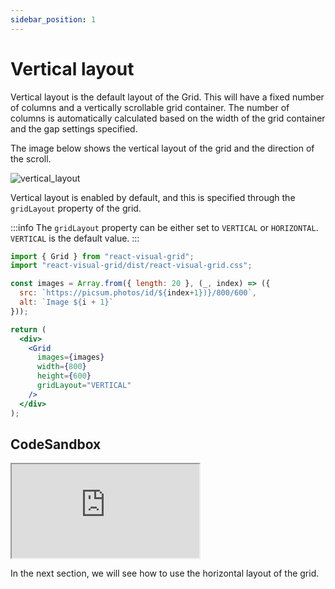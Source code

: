 ```yaml
---
sidebar_position: 1
---
```


# Vertical layout

Vertical layout is the default layout of the Grid. This will have a fixed number of columns and a vertically scrollable grid container.
The number of columns is automatically calculated based on the width of the grid container and the gap settings specified.

The image below shows the vertical layout of the grid and the direction of the scroll.

![vertical_layout](./vertical_layout.png)


Vertical layout is enabled by default, and this is specified through the `gridLayout` property of the grid.

:::info
The `gridLayout` property can be either set to `VERTICAL` or `HORIZONTAL`. `VERTICAL` is the default value.
:::

```jsx title="Vertical.jsx"
import { Grid } from "react-visual-grid";
import "react-visual-grid/dist/react-visual-grid.css";

const images = Array.from({ length: 20 }, (_, index) => ({
  src: `https://picsum.photos/id/${index+1})}/800/600`,
  alt: `Image ${i + 1}`
}));

return (
  <div>
    <Grid
      images={images}
      width={800}
      height={600}
      gridLayout="VERTICAL"
    />
  </div>
);
```


## CodeSandbox
<iframe src="https://codesandbox.io/embed/react-visual-grid-vertical-bn7yrf?fontsize=14&hidenavigation=1&theme=dark&view=preview"
     title="react-visual-grid-vertical"
     style={{width: '100%', height: '950px', border: 0, borderRadius: '4px', overflow: 'hidden'}}
     allow="accelerometer; ambient-light-sensor; camera; encrypted-media; geolocation; gyroscope; hid; microphone; midi; payment; usb; vr; xr-spatial-tracking"
     sandbox="allow-forms allow-modals allow-popups allow-presentation allow-same-origin allow-scripts"
   ></iframe>


In the next section, we will see how to use the horizontal layout of the grid.